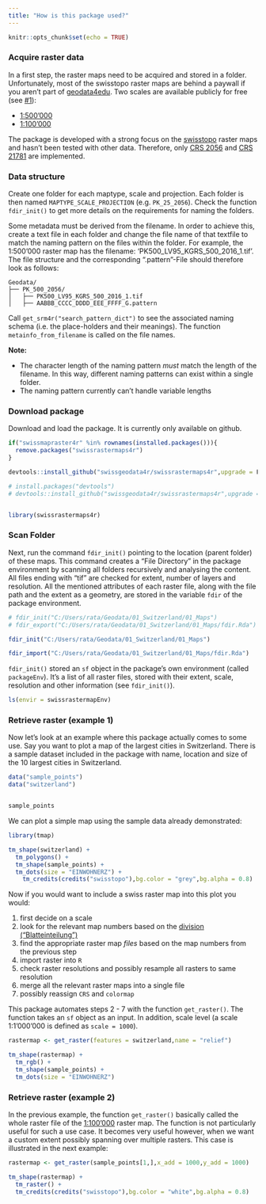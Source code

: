 ```yaml
---
title: "How is this package used?"
---
```


```r
knitr::opts_chunk$set(echo = TRUE)
```


### Acquire raster data

In a first step, the raster maps need to be acquired and stored in a folder. Unfortunately, most of the swisstopo raster maps are behind a paywall if you aren't part of [geodata4edu](https://geodata4edu.ch/).  Two scales are available publicly for free (see [#1](https://github.com/swissgeodata4r/swissrastermaps4r/issues/1)):

- [1:500'000](https://shop.swisstopo.admin.ch/en/products/maps/national/digital/srm500)
- [1:100'000](https://shop.swisstopo.admin.ch/en/products/maps/national/digital/srm1000)


The package is developed with a strong focus on the  [swisstopo](https://shop.swisstopo.admin.ch/de/products/maps/national/digital/) raster maps and hasn't been tested with other data. Therefore, only [CRS 2056](https://epsg.io/2056) and [CRS 21781](https://epsg.io/21781) are implemented.


### Data structure

Create one folder for each maptype, scale and projection. Each folder is then named `MAPTYPE_SCALE_PROJECTION` (e.g. `PK_25_2056`). Check the function `fdir_init()` to get more details on the requirements for naming the folders.

Some metadata must be derived from the filename. In order to achieve this, create a text file in each folder and change the file name of that textfile to match the naming pattern on the files within the folder. For example, the 1:500'000 raster map has the filename: 'PK500_LV95_KGRS_500_2016_1.tif'. The file structure and the corresponding ".pattern"-File should therefore look as follows:

```
Geodata/
├── PK_500_2056/
│   ├── PK500_LV95_KGRS_500_2016_1.tif
│   ├── AABBB_CCCC_DDDD_EEE_FFFF_G.pattern
```
Call `get_srm4r("search_pattern_dict")` to see the associated naming schema (i.e. the place-holders and their meanings). The function `metainfo_from_filename` is called on the file names.

**Note:**

- The character length of the naming pattern *must* match the length of the filename. In this way, different naming patterns can exist within a single folder.
- The naming pattern currently can't handle variable lengths

### Download package

Download and load the package. It is currently only available on github. 

```r
if("swissmapraster4r" %in% rownames(installed.packages())){
  remove.packages("swissrastermaps4r")
}

devtools::install_github("swissgeodata4r/swissrastermaps4r",upgrade = F)
```

```r

# install.packages("devtools")
# devtools::install_github("swissgeodata4r/swissrastermaps4r",upgrade = F)


library(swissrastermaps4r)

```

### Scan Folder

Next, run the command `fdir_init()` pointing to the location (parent folder) of these maps. This command creates a "File Directory" in the package environment by scanning all folders recursively and analysing the content. All files ending with "tif" are checked for extent, number of layers and resolution. All the mentioned attributes of each raster file, along with the file path and the extent as a geometry, are stored in the variable `fdir` of the package environment.

```r
# fdir_init("C:/Users/rata/Geodata/01_Switzerland/01_Maps")
# fdir_export("C:/Users/rata/Geodata/01_Switzerland/01_Maps/fdir.Rda")
```

```r
fdir_init("C:/Users/rata/Geodata/01_Switzerland/01_Maps")
```

```r
fdir_import("C:/Users/rata/Geodata/01_Switzerland/01_Maps/fdir.Rda")
```

`fdir_init()` stored an `sf` object in the package's own environment (called `packageEnv`). It's a list of all raster files, stored with their extent, scale, resolution and other information (see `fdir_init()`).


```r
ls(envir = swissrastermapEnv)
```


### Retrieve raster (example 1)

Now let's look at an example where this package actually comes to some use. Say you want to plot a map of the largest cities in Switzerland. There is a sample dataset included in the package with name, location and size of the 10 largest cities in Switzerland. 

```r
data("sample_points")
data("switzerland")


sample_points
```


We can plot a simple map using the sample data already demonstrated: 

```r
library(tmap)

tm_shape(switzerland) + 
  tm_polygons() + 
  tm_shape(sample_points) + 
  tm_dots(size = "EINWOHNERZ") +
    tm_credits(credits("swisstopo"),bg.color = "grey",bg.alpha = 0.8)

```

Now if you would want to include a swiss raster map into this plot you would:

1. first decide on a scale
2. look for the relevant map numbers based on the [division ("Blatteinteilung")](https://map.geo.admin.ch/?selectedNode=node_ch.swisstopo.pixelkarte-pk50.metadata1&Y=660000&X=190000&zoom=1&bgLayer=ch.swisstopo.pixelkarte-farbe&layers=ch.swisstopo.pixelkarte-pk50.metadata&time_current=latest&lang=de&topic=ech)
3. find the appropriate raster map _files_ based on the map numbers from the previous step
4. import raster into `R`
5. check raster resolutions and possibly resample all rasters to same resolution
6. merge all the relevant raster maps into a single file
7. possibly reassign `CRS` and `colormap` 

This package automates steps 2 - 7 with the function `get_raster()`. The function takes an `sf` object as an input. In addition, scale level (a scale 1:1'000'000 is defined as `scale = 1000`).


```r

rastermap <- get_raster(features = switzerland,name = "relief")

tm_shape(rastermap) + 
  tm_rgb() + 
  tm_shape(sample_points) + 
  tm_dots(size = "EINWOHNERZ")
```

### Retrieve raster (example 2)

In the previous example, the function `get_raster()` basically called the whole raster file of the [1:100'000](https://shop.swisstopo.admin.ch/en/products/maps/national/digital/srm1000) raster map. The function is not particularly useful for such a use case. It becomes very useful however, when we want a custom extent possibly spanning over multiple rasters. This case is illustrated in the next example:
```r
rastermap <- get_raster(sample_points[1,],x_add = 1000,y_add = 1000)

tm_shape(rastermap) + 
  tm_raster() + 
  tm_credits(credits("swisstopo"),bg.color = "white",bg.alpha = 0.8)
```



